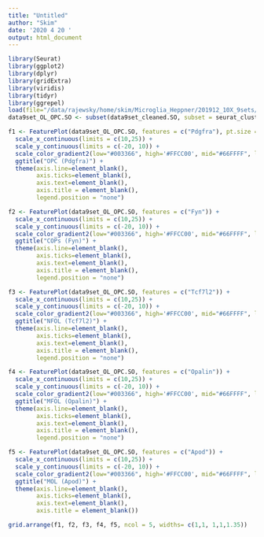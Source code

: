```yaml
---
title: "Untitled"
author: "Skim"
date: '2020 4 20 '
output: html_document
---
```


```r
library(Seurat)
library(ggplot2)
library(dplyr)
library(gridExtra)
library(viridis)
library(tidyr)
library(ggrepel)
load(file="/data/rajewsky/home/skim/Microglia_Heppner/201912_10X_9sets/R_Scripts/20200210_figures_for_meeting_report_cleaned_Seurat_object_res0.8.Robj")
data9set_OL_OPC.SO <- subset(data9set_cleaned.SO, subset = seurat_clusters %in% c(1, 5, 6, 12, 38))
```



```r
f1 <- FeaturePlot(data9set_OL_OPC.SO, features = c("Pdgfra"), pt.size = 0.5) + 
  scale_x_continuous(limits = c(10,25)) + 
  scale_y_continuous(limits = c(-20, 10)) + 
  scale_color_gradient2(low="#003366", high='#FFCC00', mid="#66FFFF", limits=c(0, 5), midpoint = 2.5, breaks=c(0,2.5,5)) + 
  ggtitle("OPC (Pdgfra)") + 
  theme(axis.line=element_blank(), 
        axis.ticks=element_blank(), 
        axis.text=element_blank(),
        axis.title = element_blank(),
        legend.position = "none")

f2 <- FeaturePlot(data9set_OL_OPC.SO, features = c("Fyn")) + 
  scale_x_continuous(limits = c(10,25)) + 
  scale_y_continuous(limits = c(-20, 10)) + 
  scale_color_gradient2(low="#003366", high='#FFCC00', mid="#66FFFF", limits=c(0, 5), midpoint = 2.5, breaks=c(0,2.5,5)) + 
  ggtitle("COPs (Fyn)") + 
  theme(axis.line=element_blank(), 
        axis.ticks=element_blank(), 
        axis.text=element_blank(),
        axis.title = element_blank(),
        legend.position = "none")

f3 <- FeaturePlot(data9set_OL_OPC.SO, features = c("Tcf7l2")) + 
  scale_x_continuous(limits = c(10,25)) + 
  scale_y_continuous(limits = c(-20, 10)) + 
  scale_color_gradient2(low="#003366", high='#FFCC00', mid="#66FFFF", limits=c(0, 5), midpoint = 2.5, breaks=c(0,2.5,5)) + 
  ggtitle("NFOL (Tcf7l2)") + 
  theme(axis.line=element_blank(), 
        axis.ticks=element_blank(), 
        axis.text=element_blank(),
        axis.title = element_blank(),
        legend.position = "none")

f4 <- FeaturePlot(data9set_OL_OPC.SO, features = c("Opalin")) + 
  scale_x_continuous(limits = c(10,25)) + 
  scale_y_continuous(limits = c(-20, 10)) + 
  scale_color_gradient2(low="#003366", high='#FFCC00', mid="#66FFFF", limits=c(0, 5), midpoint = 2.5, breaks=c(0,2.5,5)) + 
  ggtitle("MFOL (Opalin)") + 
  theme(axis.line=element_blank(), 
        axis.ticks=element_blank(), 
        axis.text=element_blank(),
        axis.title = element_blank(),
        legend.position = "none")

f5 <- FeaturePlot(data9set_OL_OPC.SO, features = c("Apod")) + 
  scale_x_continuous(limits = c(10,25)) + 
  scale_y_continuous(limits = c(-20, 10)) + 
  scale_color_gradient2(low="#003366", high='#FFCC00', mid="#66FFFF", limits=c(0, 5), midpoint = 2.5, breaks=c(0,2.5,5)) + 
  ggtitle("MOL (Apod)") + 
  theme(axis.line=element_blank(), 
        axis.ticks=element_blank(), 
        axis.text=element_blank(),
        axis.title = element_blank())

grid.arrange(f1, f2, f3, f4, f5, ncol = 5, widths= c(1,1, 1,1,1.35))
```



```r

```


